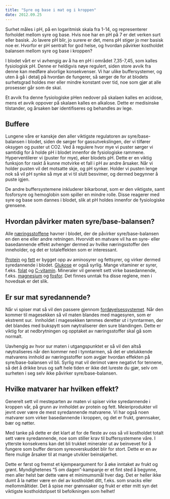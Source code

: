 ```yaml
---
title: "Syre og base i mat og i kroppen"
date: 2012.09.25
---
```


Surhet måles i pH, på en logaritmisk skala fra 1-14, og representerer forholdet mellom syre og base. Hvis noe har en pH på 7 er det verken surt eller basisk. Jo lavere pH blir, jo surere er det, mens pH stiger jo mer basisk noe er. Hvorfor er pH sentralt for god helse, og hvordan påvirker kostholdet balansen mellom syre og base i kroppen?

I blodet vårt er vi avhengig av å ha en pH i området 7,35-7,45, som kalles fysiologisk pH. Denne er heldigvis nøye regulert, siden store avvik fra denne kan medføre alvorlige konsekvenser. Vi har ulike buffersystemer, og uten å gå i detalj på hvordan de fungerer, så sørger de for at blodets surhetsgrad holdes mer eller mindre konstant over tid, noe som gjør at alle prosesser går som de skal.

Et avvik fra denne fysiologiske pHen nedover på skalaen kalles en acidose, mens et avvik oppover på skalaen kalles en alkalose. Dette er medisinske tilstander, og årsaken bør identifiseres og behandles av lege.

## Buffere

Lungene våre er kanskje den aller viktigste regulatoren av syre/base-balansen i blodet, siden de sørger for gassutvekslingen, der vi tilfører oksygen og puster ut CO2. Ved å regulere hvor mye vi puster sørger vi samtidig for å holde pH i blodet innenfor de fysiologiske rammene. Hyperventilerer vi (puster for mye), øker blodets pH. Dette er en viktig funksjon for raskt å kunne motvirke et fall i pH av andre årsaker. Når vi holder pusten vil det motsatte skje, og pH synker. Holder vi pusten lenge nok så vil pH synke så mye at vi til slutt besvimer, og dermed begynner å puste igjen.

De andre buffersystemene inkluderer bikarbonat, som er den viktigste, samt fosforsyre og hemoglobin som spiller en mindre rolle. Disse reagerer med syre og base som dannes i blodet, slik at pH holdes innenfor de fysiologiske grensene.

## Hvordan påvirker maten syre/base-balansen?

Alle [næringsstoffene](http://www.friskogfunksjonell.no/naeringsstoffene/ "Artikkelserie om Næringsstoffene") havner i blodet, der de påvirker syre/base-balansen en den ene eller andre retningen. Hvorvidt en matvare vil ha en syre- eller basedannende effekt avhenger dermed av hvilke næringsstoffer den inneholder, og det er totaleffekten som er interessant.

[Protein](http://www.friskogfunksjonell.no/protein/ "Protein") og [fett](http://www.friskogfunksjonell.no/fett/ "Fett") er bygget opp av aminosyrer og fettsyrer, og virker dermed syredannende i blodet. [Glukose](http://www.friskogfunksjonell.no/karbohydrater/ "Karbohydrater") er også syrlig. Mange vitaminer er syrer, f.eks. [folat](http://www.friskogfunksjonell.no/folat/ "Folat, vitamin B9") og [C-vitamin](http://www.friskogfunksjonell.no/c-vitamin/ "C-vitamin"). Mineraler vil generelt sett virke basedannende, f.eks. [magnesium](http://www.friskogfunksjonell.no/magnesium/ "Magnesium") og [fosfor](http://www.friskogfunksjonell.no/fosfor/ "Fosfor"). Det finnes unntak fra disse reglene, men i hovedsak er det slik.

## Er sur mat syredannende?

Når vi spiser mat så vil den passere gjennom [fordøyelsessystemet](http://www.friskogfunksjonell.no/fordoyelsessystemet/ "Fordøyelsessystemet"). Når den kommer til magesekken så vil maten blandes med magesyren, som er ekstremt sur.  Innholdet i magesekken tømmes deretter ut i tynntarmen, der det blandes med bukspytt som nøytraliserer den sure blandingen. Dette er viktig for at nedbrytningen og opptaket av næringsstoffer skal gå som normalt.

Uavhengig av hvor sur maten i utgangspunktet er så vil den altså nøytraliseres når den kommer ned i tynntarmen, så det er utelukkende matvarens innhold av næringsstoffer som avgjør hvordan effekten på syre/base-balansen vil bli. Syrlig mat vil derimot være negativt for tennene, så det å drikke brus og saft hele tiden er ikke det lureste du gjør, selv om surheten i seg selv ikke påvirker syre/base-balansen.

## Hvilke matvarer har hvilken effekt?

Generelt sett vil mesteparten av maten vi spiser virke syredannende i kroppen vår, på grunn av innholdet av protein og fett. Meieriprodukter vil jevnt over være de mest syredannende matvarene. Vi har også noen matvarer som virker basedannende i kroppen, og det er frukt, grønnsaker, bær og nøtter.

Med tanke på dette er det klart at for de fleste av oss så vil kostholdet totalt sett være syredannende, noe som stiller krav til buffersystemene våre. I ytterste konsekvens kan det bli trukket mineraler ut av beinvevet for å fungere som buffer dersom syreoverskuddet blir for stort. Dette er en av flere mulige årsaker til at mange utvikler beinskjørhet.

Dette er først og fremst et kjempeargument for å øke inntaket av frukt og grønt. Myndighetenes "5 om dagen"-kampanje er et fint sted å begynne, men aller helst bør dette være et minimumsmål hver dag. Det er heller ikke dumt å la nøtter være en del av kostholdet ditt, f.eks. som snacks eller mellommåltider. Det å spise mer grønnsaker og frukt er etter mitt syn det viktigste kostholdstipset til befolkningen som helhet!
